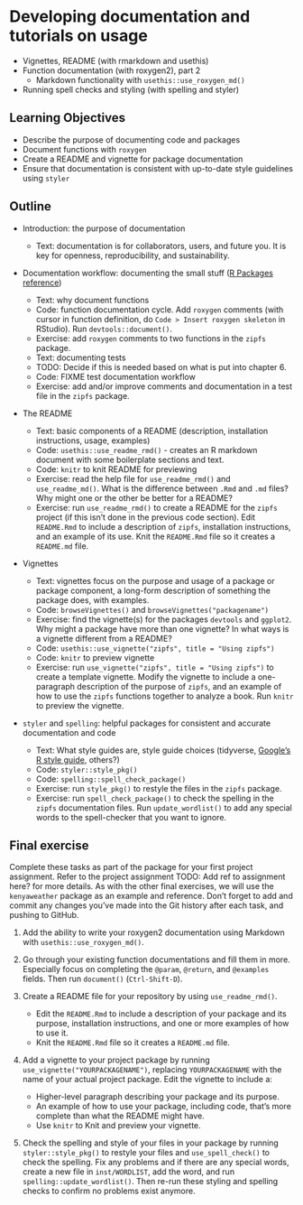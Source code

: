 # Developing documentation and tutorials on usage {#package-documentation}

- Vignettes, README (with rmarkdown and usethis)
- Function documentation (with roxygen2), part 2
    - Markdown functionality with `usethis::use_roxygen_md()`
- Running spell checks and styling (with spelling and styler)

## Learning Objectives

* Describe the purpose of documenting code and packages
* Document functions with `roxygen`
* Create a README and vignette for package documentation
* Ensure that documentation is consistent with up-to-date style guidelines using `styler`

## Outline

* Introduction: the purpose of documentation

  * Text: documentation is for collaborators, users, and future you. It is key for openness, reproducibility, and sustainability.

* Documentation workflow: documenting the small stuff ([R Packages reference](https://r-pkgs.org/man.html?q=roxygen#man))

  * Text: why document functions
  * Code: function documentation cycle. Add `roxygen` comments (with cursor in function definition, do `Code > Insert roxygen skeleton` in RStudio). Run `devtools::document()`.
  * Exercise: add `roxygen` comments to two functions in the `zipfs` package.
  * Text: documenting tests
  * TODO: Decide if this is needed based on what is put into chapter 6.
  * Code: FIXME test documentation workflow
  * Exercise: add and/or improve comments and documentation in a test file in the `zipfs` package.

* The README

  * Text: basic components of a README (description, installation instructions, usage, examples)
  * Code: `usethis::use_readme_rmd()` - creates an R markdown document with some boilerplate sections and text.
  * Code: `knitr` to knit README for previewing
  * Exercise: read the help file for `use_readme_rmd()` and `use_readme_md()`. What is the difference between `.Rmd` and `.md` files? Why might one or the other be better for a README?
  * Exercise: run `use_readme_rmd()` to create a README for the `zipfs` project (if this isn't done in the previous code section). Edit `README.Rmd` to include a description of `zipfs`, installation instructions, and an example of its use. Knit the `README.Rmd` file so it creates a `README.md` file.

* Vignettes

  * Text: vignettes focus on the purpose and usage of a package or package component, a long-form description of something the package does, with examples.
  * Code: `browseVignettes()` and `browseVignettes("packagename")`
  * Exercise: find the vignette(s) for the packages `devtools` and `ggplot2`. Why might a package have more than one vignette? In what ways is a vignette different from a README?
  * Code: `usethis::use_vignette("zipfs", title = "Using zipfs")`
  * Code: `knitr` to preview vignette
  * Exercise: run `use_vignette("zipfs", title = "Using zipfs")` to create a template vignette. Modify the vignette to include a one-paragraph description of the purpose of `zipfs`, and an example of how to use the `zipfs` functions together to analyze a book. Run `knitr` to preview the vignette.

* `styler` and `spelling`: helpful packages for consistent and accurate documentation and code

  * Text: What style guides are, style guide choices (tidyverse, [Google's R style guide](https://google.github.io/styleguide/Rguide.html), others?)
  * Code: `styler::style_pkg()`
  * Code: `spelling::spell_check_package()`
  * Exercise: run `style_pkg()` to restyle the files in the `zipfs` package.
  * Exercise: run `spell_check_package()` to check the spelling in the `zipfs` documentation files. Run `update_wordlist()` to add any special words to the spell-checker that you want to ignore.

## Final exercise {#08-final-exercise}

Complete these tasks as part of the package for your first project assignment.
Refer to the project assignment TODO: Add ref to assignment here?
for more details. As with the other final exercises,
we will use the `kenyaweather` package as an example and reference.
Don't forget to add and commit any changes you've made into the Git history
after each task, and pushing to GitHub.

1. Add the ability to write your roxygen2 documentation using Markdown with 
`usethis::use_roxygen_md()`.

2. Go through your existing function documentations and fill them in more.
Especially focus on completing the `@param`, `@return`, and `@examples` fields.
Then run `document()` (`Ctrl-Shift-D`).

3. Create a README file for your repository by using `use_readme_rmd()`.
    - Edit the `README.Rmd` to include a description of your package and its
    purpose, installation instructions, and one or more examples of how to use it.
    - Knit the `README.Rmd` file so it creates a `README.md` file.

4. Add a vignette to your project package by running `use_vignette("YOURPACKAGENAME")`,
replacing `YOURPACKAGENAME` with the name of your actual project package.
Edit the vignette to include a:
	- Higher-level paragraph describing your package and its purpose.
	- An example of how to use your package, including code, that's more complete
	than what the README might have.
    - Use `knitr` to Knit and preview your vignette.

5. Check the spelling and style of your files in your package by running
`styler::style_pkg()` to restyle your files and `use_spell_check()` to check the
spelling. Fix any problems and if there are any special words, create a
new file in `inst/WORDLIST`, add the word, and run `spelling::update_wordlist()`.
Then re-run these styling and spelling checks to confirm no problems exist anymore.
